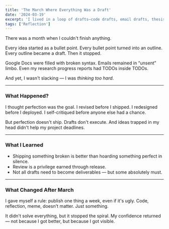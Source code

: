 ```yaml
---
title: 'The March Where Everything Was a Draft'
date: '2024-03-19'
excerpt: 'I lived in a loop of drafts—code drafts, email drafts, thesis drafts, unreadable thoughts on paper. And none of them shipped.'
tags: ['Reflection']
---
```


There was a month when I couldn't finish anything.

Every idea started as a bullet point. Every bullet point turned into an outline. Every outline became a draft. Then it stopped.

Google Docs were filled with broken syntax. Emails remained in “unsent” limbo. Even my research progress reports had TODOs inside TODOs.

And yet, I wasn't slacking — I was *thinking too hard*.

---

### What Happened?

I thought perfection was the goal.
I revised before I shipped. I redesigned before I deployed. I self-critiqued before anyone else had a chance.

But perfection doesn't ship. Drafts don't execute. And ideas trapped in my head didn't help my project deadlines.

---

### What I Learned

- Shipping something broken is better than hoarding something perfect in silence.
- Review is a privilege earned through release.
- Not all drafts need to become deliverables — but some absolutely must.

---

### What Changed After March

I gave myself a rule: publish one thing a week, even if it's ugly.
Code, reflection, meme, doesn't matter. Just something.

It didn't solve everything, but it stopped the spiral. My confidence returned — not because I got better, but because I got visible.
